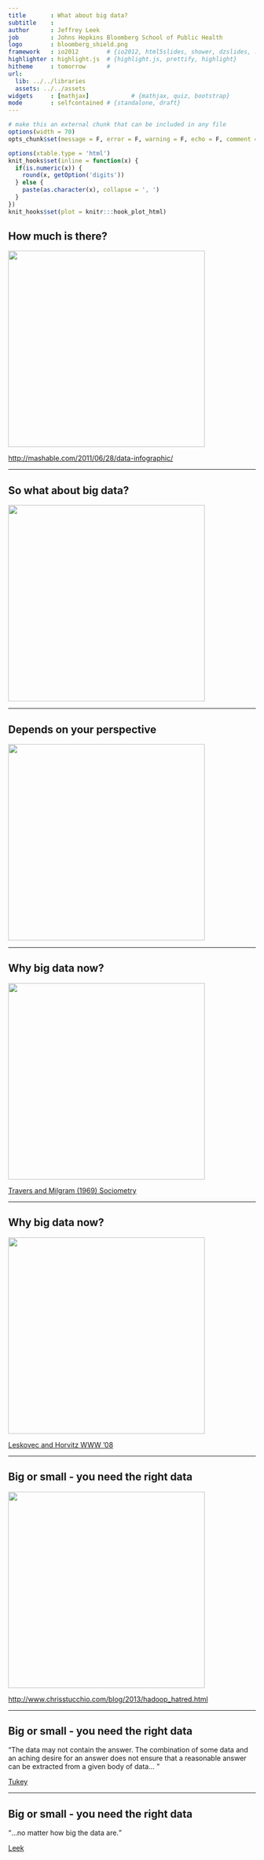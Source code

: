 ---
title       : What about big data?
subtitle    : 
author      : Jeffrey Leek
job         : Johns Hopkins Bloomberg School of Public Health
logo        : bloomberg_shield.png
framework   : io2012        # {io2012, html5slides, shower, dzslides, ...}
highlighter : highlight.js  # {highlight.js, prettify, highlight}
hitheme     : tomorrow      # 
url:
  lib: ../../libraries
  assets: ../../assets
widgets     : [mathjax]            # {mathjax, quiz, bootstrap}
mode        : selfcontained # {standalone, draft}
---

```{r setup, cache = F, echo = F, message = F, warning = F, tidy = F}
# make this an external chunk that can be included in any file
options(width = 70)
opts_chunk$set(message = F, error = F, warning = F, echo = F, comment = NA, fig.align = 'center', dpi = 100, tidy = F, cache = T, cache.path = '.cache/', fig.path = 'fig/')

options(xtable.type = 'html')
knit_hooks$set(inline = function(x) {
  if(is.numeric(x)) {
    round(x, getOption('digits'))
  } else {
    paste(as.character(x), collapse = ', ')
  }
})
knit_hooks$set(plot = knitr:::hook_plot_html)
```


## How much is there?

<img class=center src="../../assets/img/01_DataScientistToolbox/howmuch.png" height=400 />


[http://mashable.com/2011/06/28/data-infographic/](http://mashable.com/2011/06/28/data-infographic/)

---

## So what about big data? 

<img class=center src="../../assets/img/01_DataScientistToolbox/bigdata.png" height=400 />

---

## Depends on your perspective

<img class=center src="../../assets/img/01_DataScientistToolbox/ibm350.jpg" height=400 />

---

## Why big data now?

<img class=center src="../../assets/img/01_DataScientistToolbox/milgram.jpg" height=400 />


[Travers and Milgram (1969) Sociometry](http://www.jstor.org/discover/10.2307/2786545?uid=3739704&uid=2&uid=4&uid=3739256&sid=21101674727517)

---

## Why big data now?

<img class=center src="../../assets/img/01_DataScientistToolbox/leskovec.jpg" height=400 />


[Leskovec and Horvitz WWW '08](http://arxiv.org/abs/0803.0939)


---

## Big or small - you need the right data

<img class=center src="../../assets/img/01_DataScientistToolbox/hadoophater.png" height=400 />

[http://www.chrisstucchio.com/blog/2013/hadoop_hatred.html](http://www.chrisstucchio.com/blog/2013/hadoop_hatred.html)



---

## Big or small - you need the right data

<q>The data may not contain the answer. The combination of some data and an aching desire for an answer does not ensure that a reasonable answer can be extracted from a given body of data... </q> 

[Tukey](http://en.wikipedia.org/wiki/John_Tukey)


---

## Big or small - you need the right data

<q>...no matter how big the data are.</q>

[Leek](http://www1.usu.edu/utahstatetoday/images/mar%2003/JeffLeek.jpg)
